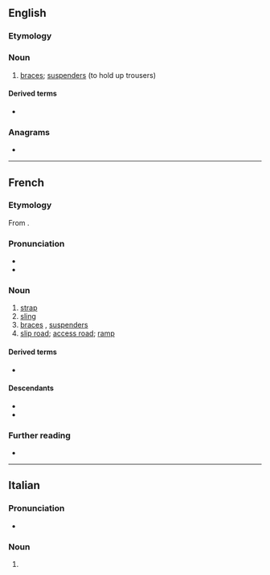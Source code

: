 ==English==

===Etymology===
{{bor|en|fr|bretelle}}

===Noun===
{{en-noun}}

# {{lb|en|dated|mostly|in the plural}} [[braces]]; [[suspenders]] (to hold up trousers)

====Derived terms====
* {{l|en|bretelled}}

===Anagrams===
* {{anagrams|en|a=beeellrt|bell tree}}

----

==French==

===Etymology===
From {{etyl|goh|fr}} {{m|goh|brittil}}.

===Pronunciation===
* {{fr-IPA}}
* {{audio|fr|Fr-bretelle.ogg|Audio}}

===Noun===
{{fr-noun|f}}

# [[strap]]
# [[sling]]
# [[braces]] {{gloss|UK}}, [[suspenders]] {{gloss|US}}
# [[slip road]]; [[access road]]; [[ramp]]

====Derived terms====
* {{l|fr|remonter les bretelles}}

====Descendants====
* {{desc|en|bretelle|bor=1}}
* {{desc|it|bretella|bor=1}}

===Further reading===
* {{R:TLFi}}

----

==Italian==

===Pronunciation===
* {{rhymes|it|ɛlle}}

===Noun===
{{head|it|noun plural form|g=f}}

# {{plural of|it|bretella}}